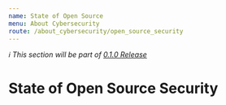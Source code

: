 ```yaml
---
name: State of Open Source
menu: About Cybersecurity
route: /about_cybersecurity/open_source_security
---
```


_ℹ️ This section will be part of [0.1.0 Release](https://github.com/guidesmiths/cybersecurity-handbook/issues/41)_

# State of Open Source Security
